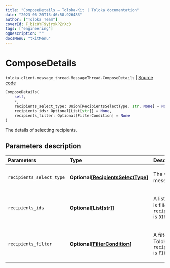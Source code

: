 ```yaml
---
title: "ComposeDetails — Toloka-Kit | Toloka documentation"
date: "2023-06-20T13:46:58.926483"
author: ["Toloka Team"]
coverId: F_bIcOYF9yjrxkPZrXc3
tags: ["engineering"]
ogDescription: ""
docsMenu: "tkitMenu"
---
```


# ComposeDetails

`toloka.client.message_thread.MessageThread.ComposeDetails` | [Source code](https://github.com/Toloka/toloka-kit/blob/v1.2.0/src/client/message_thread.py#L105)

```python
ComposeDetails(
    self,
    *,
    recipients_select_type: Union[RecipientsSelectType, str, None] = None,
    recipients_ids: Optional[List[str]] = None,
    recipients_filter: Optional[FilterCondition] = None
)
```

The details of selecting recipients.

## Parameters description

| Parameters | Type | Description |
| :----------| :----| :-----------|
`recipients_select_type`|**Optional\[[RecipientsSelectType](/docs/toloka-kit/reference/toloka.client.message_thread.RecipientsSelectType)\]**|<p>The way of specifying message recipients.</p>
`recipients_ids`|**Optional\[List\[str\]\]**|<p>A list of Toloker IDs. It is filled if `recipients_select_type` is `DIRECT`.</p>
`recipients_filter`|**Optional\[[FilterCondition](/docs/toloka-kit/reference/toloka.client.filter.FilterCondition)\]**|<p>A filter for selecting Tolokers. It is set if `recipients_select_type` is `FILTER`.</p>